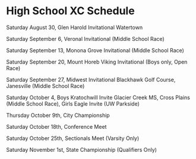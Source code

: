 # High School XC Schedule

Saturday August 30, Glen Harold Invitational Watertown

Saturday September 6, Veronal Invitational (Middle School Race)

Saturday September 13, Monona Grove Invitational (Middle School Race)

Saturday September 20, Mount Horeb Viking Invitational (Boys only, Open Race)

Saturday September 27, Midwest Invitational Blackhawk Golf Course, Janesville (Middle School Race)

Saturday October 4, Boys Kratochwill Invite Glacier Creek MS, Cross Plains (Middle School Race), Girls Eagle Invite (UW Parkside)

Thursday October 9th, City Championship

Saturday October 18th, Conference Meet

Saturday October 25th, Sectionals Meet (Varsity Only)

Saturday November 1st, State Championship (Qualifiers Only)
